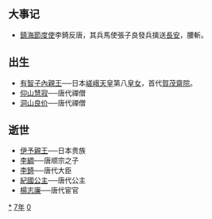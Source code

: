 {{yearTOC|807|唐'''[[元和_(唐朝)|元和]]二年'''；南诏'''[[上元_(南诏)|上元]]二十四年'''；日本'''[[大同_(日本)|大同]]二年'''；渤海国'''[[正曆_(渤海)|正曆]]十三年'''}}

== 大事记 ==
*[[鎮海節度使|鎮海節度使]]李錡反唐，其兵馬使張子良發兵擒送[[長安|長安]]，腰斬。

== 出生 ==
* [[有智子內親王|有智子內親王]]──日本[[嵯峨天皇|嵯峨天皇]]第八[[皇女|皇女]]，首代[[賀茂齋院|賀茂齋院]]。
* [[仰山慧寂|仰山慧寂]]──唐代禪僧
* [[洞山良价|洞山良价]]──唐代禪僧
== 逝世 ==
* [[伊予親王|伊予親王]]──日本贵族
* [[李綢|李綢]]──唐顺宗之子
* [[李錡|李錡]]──唐代大臣
* [[紀國公主|紀國公主]]──唐代公主
* [[楊志廉|楊志廉]]──唐代宦官
{{Wikisource year mention}}


[[Category:807年|*]]
[[Category:800年代|7年]]
[[Category:9世纪各年|0]]